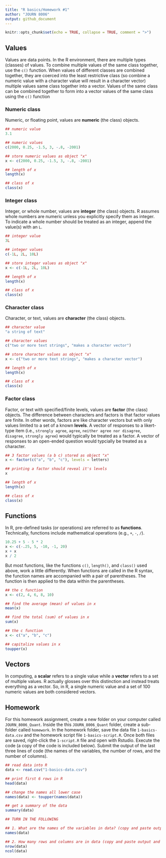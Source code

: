 ```yaml
---
title: "R basics/Homework #1"
author: "JOURN 8006"
output: github_document
---
```


```r
knitr::opts_chunk$set(echo = TRUE, collapse = TRUE, comment = ">")
```

## Values

Values are data points. In the R environment, there are multiple types (classes) of values. To combine multiple values of the same class together, use the `c()` function. When values of different classes are combined together, they are coerced into the least restrictive class (so combine a numeric value with a character value will result in a character vector) multiple values same class together into a vector. Values of the same class can be combined together to form into a vector values of the same class using the `c()` function

### Numeric class

Numeric, or floating point, values are **numeric** (the class) objects. 

```r
## numeric value
3.1

## numeric values
c(2000, 0.25, -1.5, 3, -.8, -2001)

## store numeric values as object "x"
x <- c(2000, 0.25, -1.5, 3, -.8, -2001)

## length of x
length(x)

## class of x
class(x)
```

### Integer class

Integer, or whole number, values are **integer** (the class) objects. R assumes whole numbers are numeric unless you explicitly specify them as integer. To indicate a whole number should be treated as an integer, append the value(s) with an `L`. 

```r
## integer value
3L

## integer values
c(-1L, 2L, 10L)

## store integer values as object "x"
x <- c(-1L, 2L, 10L)

## length of x
length(x)

## class of x
class(x)
```

### Character class

Character, or text, values are **character** (the class) objects. 

```r
## character value
"a string of text"

## character values
c("two or more text strings", "makes a character vector")

## store character values as object "x"
x <- c("two or more text strings", "makes a character vector")

## length of x
length(x)

## class of x
class(x)
```

### Factor class

Factor, or text with specified/finite levels, values are **factor** (the class) objects. The difference between characters and factors is that factor values are finite. In other words, factors are like character vectors but with only values limited to a set of a known **levels**. A vector of responses to a likert-type item (i.e., `strongly agree`, `agree`, `neither agree nor disagree`, `disagree`, `strongly agree`) would typically be treated as a factor. A vector of responses to an open-ended question would typcially be treated as a character.

```r
## 3 factor values (a b c) stored as object "x"
x <- factor(c("a", "b", "c"), levels = letters)

## printing a factor should reveal it's levels
x

## length of x
length(x)

## class of x
class(x)
```


## Functions

In R, pre-defined tasks (or operations) are referred to as **functions**. Technically, functions include mathematical operations (e.g., `+`, `-`, `/`).

```r
10.25 + 5 - 5 * 2
x <- c(-.25, 5, -10, -1, 20)
x + x
x / 2
```

But most functions, like the functions `c()`, `length()`, and `class()` used above, work a little differently. When functions are called in the R syntax, the function names are accompanied with a pair of parentheses. The function is then applied to the data within the parentheses.

```r
## the c function
x <- c(2, 4, 6, 8, 10)

## find the average (mean) of values in x
mean(x)

## find the total (sum) of values in x
sum(x)

## the c function
x <- c("a", "b", "c")

## capitalize values in x
toupper(x)
```

## Vectors

In computing, a **scalar** refers to a single value while a **vector** refers to a set of multiple values. R actually glosses over this distinction and instead treats everything as a vector. So, in R, a single numeric value and a set of 100 numeric values are both considered vectors.

#################################################################

## Homework

For this homework assignment, create a new folder on your computer called `JOURN_8006_Quant`. Inside the this `JOURN_8006_Quant` folder, create a sub-folder called `homework`. In the homework folder, save the data file `1-basics-data.csv` and the homework script file `1-basics-script.R`. Once both files are saved, right-click the `1-script.R` file and open with Rstudio. Execute the code (a copy of the code is included below). Submit the output of the last three lines of code (the names of the variables, the number of rows, and the number of columns). 

```r
## read data into R
data <- read.csv("1-basics-data.csv")

## print first 6 rows in R
head(data)

## change the names all lower case
names(data) <- toupper(names(data))

## get a summary of the data
summary(data)

## TURN IN THE FOLLOWING

## 1. What are the names of the variables in data? (copy and paste output into Canvas assignment submission link)
names(data)

## 2. How many rows and columns are in data (copy and paste output and include in Canvas assignment submission)?
nrow(data)
ncol(data)
```

